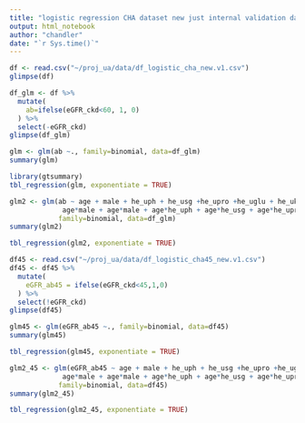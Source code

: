 ```yaml
---
title: "logistic regression CHA dataset new just internal validation data"
output: html_notebook
author: "chandler"
date: "`r Sys.time()`"
---
```



```r
df <- read.csv("~/proj_ua/data/df_logistic_cha_new.v1.csv")
glimpse(df)

df_glm <- df %>%
  mutate(
    ab=ifelse(eGFR_ckd<60, 1, 0)
  ) %>%
  select(-eGFR_ckd)
glimpse(df_glm)
```
```r
glm <- glm(ab ~., family=binomial, data=df_glm)
summary(glm)

library(gtsummary)
tbl_regression(glm, exponentiate = TRUE)
```
```r
glm2 <- glm(ab ~ age + male + he_uph + he_usg +he_upro +he_uglu + he_uket +he_ubil +he_ubld +he_uro +leucocyte + he_unitr +
             age*male + age*male + age*he_uph + age*he_usg + age*he_upro + age*he_uglu + age*he_uket + age*he_ubil + age*he_ubld + age*he_uro + age*leucocyte, 
            family=binomial, data=df_glm)
summary(glm2)
```

```r
tbl_regression(glm2, exponentiate = TRUE)
```

```r
df45 <- read.csv("~/proj_ua/data/df_logistic_cha45_new.v1.csv")
df45 <- df45 %>%
  mutate(
    eGFR_ab45 = ifelse(eGFR_ckd<45,1,0)
  ) %>%
  select(!eGFR_ckd)
glimpse(df45)
```

```r
glm45 <- glm(eGFR_ab45 ~., family=binomial, data=df45)
summary(glm45)

tbl_regression(glm45, exponentiate = TRUE)
```

```r
glm2_45 <- glm(eGFR_ab45 ~ age + male + he_uph + he_usg +he_upro +he_uglu + he_uket +he_ubil +he_ubld +he_uro +leucocyte + he_unitr +
             age*male + age*male + age*he_uph + age*he_usg + age*he_upro + age*he_uglu + age*he_uket + age*he_ubil + age*he_ubld + age*he_uro + age*leucocyte, 
            family=binomial, data=df45)
summary(glm2_45)

tbl_regression(glm2_45, exponentiate = TRUE)
```
